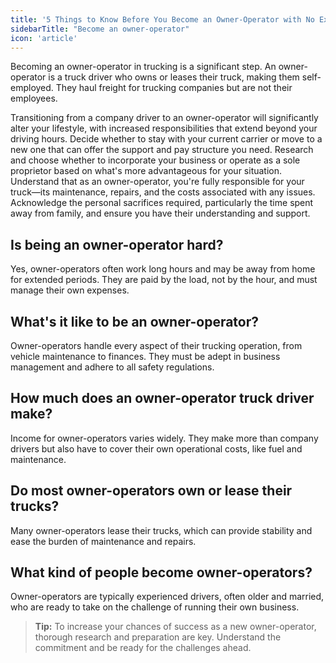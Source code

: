 ```yaml
---
title: '5 Things to Know Before You Become an Owner-Operator with No Experience'
sidebarTitle: "Become an owner-operator"
icon: 'article'
---
```

<Snippet file="andrei.mdx" />

Becoming an owner-operator in trucking is a significant step. An owner-operator is a truck driver who owns or leases their truck, making them self-employed. They haul freight for trucking companies but are not their employees.

<Steps>
  <Step title="Understand the Lifestyle Change">
    Transitioning from a company driver to an owner-operator will significantly alter your lifestyle, with increased responsibilities that extend beyond your driving hours.
  </Step>
  
  <Step title="Choose the Right Carrier">
    Decide whether to stay with your current carrier or move to a new one that can offer the support and pay structure you need.
  </Step>
  
  <Step title="Decide on Your Business Structure">
    Research and choose whether to incorporate your business or operate as a sole proprietor based on what's more advantageous for your situation.
  </Step>
  
  <Step title="Accept the Responsibility">
    Understand that as an owner-operator, you're fully responsible for your truck—its maintenance, repairs, and the costs associated with any issues.
  </Step>
  
  <Step title="Prepare for Time Away From Home">
    Acknowledge the personal sacrifices required, particularly the time spent away from family, and ensure you have their understanding and support.
  </Step>
</Steps>

## Is being an owner-operator hard?

Yes, owner-operators often work long hours and may be away from home for extended periods. They are paid by the load, not by the hour, and must manage their own expenses.

## What's it like to be an owner-operator?

Owner-operators handle every aspect of their trucking operation, from vehicle maintenance to finances. They must be adept in business management and adhere to all safety regulations.

## How much does an owner-operator truck driver make?

Income for owner-operators varies widely. They make more than company drivers but also have to cover their own operational costs, like fuel and maintenance.

## Do most owner-operators own or lease their trucks?

Many owner-operators lease their trucks, which can provide stability and ease the burden of maintenance and repairs.

## What kind of people become owner-operators?

Owner-operators are typically experienced drivers, often older and married, who are ready to take on the challenge of running their own business.

> **Tip:** To increase your chances of success as a new owner-operator, thorough research and preparation are key. Understand the commitment and be ready for the challenges ahead.